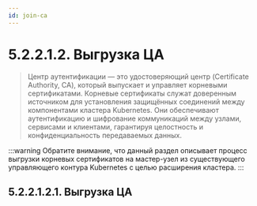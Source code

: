 ```yaml
---
id: join-ca
---
```



# 5.2.2.1.2. Выгрузка ЦА


> Центр аутентификации — это удостоверяющий центр (Certificate Authority, CA), который выпускает и управляет корневыми сертификатами. Корневые сертификаты служат доверенным источником для установления защищённых соединений между компонентами кластера Kubernetes. Они обеспечивают аутентификацию и шифрование коммуникаций между узлами, сервисами и клиентами, гарантируя целостность и конфиденциальность передаваемых данных.

:::warning
Обратите внимание, что данный раздел описывает процесс выгрузки корневых сертификатов на мастер-узел из существующего управляющего контура Kubernetes с целью расширения кластера.
:::

## 5.2.2.1.2.1. Выгрузка ЦА
<DownloadCA/>